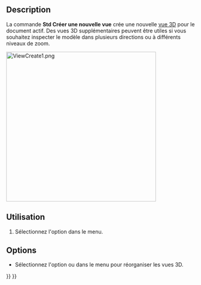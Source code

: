 <languages/>

{{Docnav/fr
|
|[[Std_OrthographicCamera/fr|Vue orthographique]]
|[[Std_View_Menu/fr|Menu Affichage]]
|IconL=
|IconR=Std_OrthographicCamera.svg
|IconC=Freecad.svg
}}

{{GuiCommand/fr
|Name=Std ViewCreate
|Name/fr=Std Créer une nouvelle vue
|MenuLocation=Affichage → Créer une nouvelle vue‏‎
|Workbenches=Tous
|SeeAlso=[[Std ViewDockUndockFullscreen/fr|Std Fenêtre du document]], [[Std_ViewFullscreen/fr|Std Plein écran]]
}}

==Description==

La commande '''Std Créer une nouvelle vue‏‎''' crée une nouvelle [[3D view/fr|vue 3D]] pour le document actif. Des vues 3D supplémentaires peuvent être utiles si vous souhaitez inspecter le modèle dans plusieurs directions ou à différents niveaux de zoom.

[[Image:ViewCreate1.png|400px]]
{{Caption|L'interface FreeCAD avec plusieurs vues 3D}}

<span id="Usage"></span>
==Utilisation==

# Sélectionnez l'option {{MenuCommand|Affichage → [[Image:Std_ViewCreate.svg|16px]] Créer une nouvelle vue‏‎}} dans le menu.

==Options==

* Sélectionnez l'option {{MenuCommand|Fenêtre → Fenêtres en cascade}} ou {{MenuCommand|Fenêtre → Mosaïque}} dans le menu pour réorganiser les vues 3D.


{{Docnav/fr
|
|[[Std_OrthographicCamera/fr|Vue orthographique]]
|[[Std_View_Menu/fr|Menu Affichage]]
|IconL=
|IconR=Std_OrthographicCamera.svg
|IconC=Freecad.svg
}}

{{Std_Base_navi{{#translation:}}}}
{{Userdocnavi{{#translation:}}}}